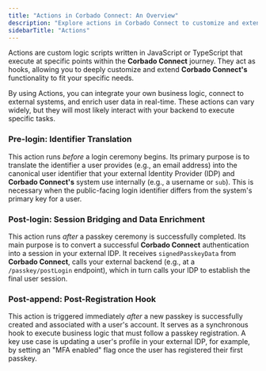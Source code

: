 ```yaml
---
title: "Actions in Corbado Connect: An Overview"
description: "Explore actions in Corbado Connect to customize and extend your passkey integration. Webhooks and custom logic for sign-up, login, and more."
sidebarTitle: "Actions"
---
```



<Demo />

Actions are custom logic scripts written in JavaScript or TypeScript that execute at specific points within the **Corbado Connect** journey. They act as hooks, allowing you to deeply customize and extend **Corbado Connect's** functionality to fit your specific needs.

By using Actions, you can integrate your own business logic, connect to external systems, and enrich user data in real-time. These actions can vary widely, but they will most likely interact with your backend to execute specific tasks.

### Pre-login: Identifier Translation

This action runs *before* a login ceremony begins. Its primary purpose is to translate the identifier a user provides (e.g., an email address) into the canonical user identifier that your external Identity Provider (IDP) and **Corbado Connect's** system use internally (e.g., a username or `sub`). This is necessary when the public-facing login identifier differs from the system's primary key for a user.

### Post-login: Session Bridging and Data Enrichment

This action runs *after* a passkey ceremony is successfully completed. Its main purpose is to convert a successful **Corbado Connect** authentication into a session in your external IDP. It receives `signedPasskeyData` from **Corbado Connect**, calls your external backend (e.g., at a `/passkey/postLogin` endpoint), which in turn calls your IDP to establish the final user session.

### Post-append: Post-Registration Hook

This action is triggered immediately *after* a new passkey is successfully created and associated with a user's account. It serves as a synchronous hook to execute business logic that must follow a passkey registration. A key use case is updating a user's profile in your external IDP, for example, by setting an "MFA enabled" flag once the user has registered their first passkey.